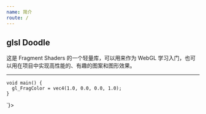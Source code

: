 ```yaml
---
name: 简介
route: /
---
```



<GitHub link="https://github.com/akira-cn/glsl-doodle"/>

<Nav/>

# glsl Doodle

这是 Fragment Shaders 的一个轻量库，可以用来作为 WebGL 学习入门，也可以用在项目中实现高性能的、有趣的图案和图形效果。

---


<Playground>
  <Doodle fragment={`
    #ifdef GL_ES
    precision mediump float;
    #endif
    
    void main() {
      gl_FragColor = vec4(1.0, 0.0, 0.0, 1.0);
    }
  `}></Doodle>
</Playground>